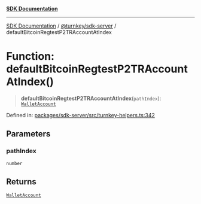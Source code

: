[**SDK Documentation**](../../../README.mdx)

***

[SDK Documentation](../../../packages.mdx) / [@turnkey/sdk-server](../README.mdx) / defaultBitcoinRegtestP2TRAccountAtIndex

# Function: defaultBitcoinRegtestP2TRAccountAtIndex()

> **defaultBitcoinRegtestP2TRAccountAtIndex**(`pathIndex`): [`WalletAccount`](../interfaces/WalletAccount.mdx)

Defined in: [packages/sdk-server/src/turnkey-helpers.ts:342](https://github.com/tkhq/sdk/blob/e1b1a69bdd608320aaf03cc2dbbf68dc0c52b28d/packages/sdk-server/src/turnkey-helpers.ts#L342)

## Parameters

### pathIndex

`number`

## Returns

[`WalletAccount`](../interfaces/WalletAccount.mdx)
